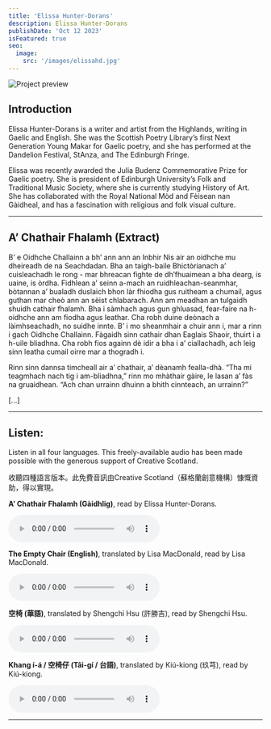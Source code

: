 ```yaml
---
title: 'Elissa Hunter-Dorans'
description: Elissa Hunter-Dorans
publishDate: 'Oct 12 2023'
isFeatured: true
seo:
  image:
    src: '/images/elissahd.jpg'
---
```



![Project preview](/images/elissahd.jpg)

## Introduction

Elissa Hunter-Dorans is a writer and artist from the Highlands, writing in Gaelic and English. She was the Scottish Poetry Library’s first Next Generation Young Makar for Gaelic poetry, and she has performed at the Dandelion Festival, StAnza, and The Edinburgh Fringe.

Elissa was recently awarded the Julia Budenz Commemorative Prize for Gaelic poetry. She is president of Edinburgh University’s Folk and Traditional Music Society, where she is currently studying History of Art. She has collaborated with the Royal National Mòd and Fèisean nan Gàidheal, and has a fascination with religious and folk visual culture.

---

## <Icon name="mdi:book-open-variant-outline" class="inline-flex align-middle text-4xl" /> A’ Chathair Fhalamh (Extract)

B’ e Oidhche Challainn a bh’ ann ann an Inbhir Nis air an oidhche mu dheireadh de na Seachdadan. Bha an taigh-baile Bhictòrianach a’ cuisleachadh le rong - mar bhreacan fighte de dh’fhuaimean a bha dearg, is uaine, is òrdha. Fìdhlean a’ seinn a-mach an ruidhleachan-seanmhar, bòtannan a’ bualadh duslaich bhon làr fhiodha gus ruitheam a chumail, agus guthan mar cheò ann an sèist chlabarach. Ann am meadhan an tulgaidh shuidh cathair fhalamh. Bha i sàmhach agus gun ghluasad, fear-faire na h-oidhche ann am fiodha agus leathar. Cha robh duine deònach a làimhseachadh, no suidhe innte. B’ i mo sheanmhair a chuir ann i, mar a rinn i gach Oidhche Challainn. Fàgaidh sinn cathair dhan Eaglais Shaoir, thuirt i a h-uile bliadhna. Cha robh fios againn dè idir a bha i a’ ciallachadh, ach leig sinn leatha cumail oirre mar a thogradh i.

Rinn sinn dannsa timcheall air a’ chathair, a’ dèanamh fealla-dhà. “Tha mi teagmhach nach tig i am-bliadhna,” rinn mo mhàthair gàire, le lasan a’ fàs na gruaidhean. “Ach chan urrainn dhuinn a bhith cinnteach, an urrainn?”

[...]

---

## <Icon name="mdi:headset" class="inline-flex align-middle text-4xl" /> Listen:

Listen in all four languages. This freely-available audio has been made possible with the generous support of Creative Scotland.

收聽四種語言版本。此免費音訊由Creative Scotland（蘇格蘭創意機構）慷慨資助，得以實現。

**A’ Chathair Fhalamh (Gàidhlig)**, read by Elissa Hunter-Dorans.

<audio controls>
  <source src="https://connect.windandbones.com/s/cNfq8TBgrdpGqQb/download/Elissa-GA.mp3" type="audio/mp3" />
  Your browser does not support the audio element.
</audio>

**The Empty Chair (English)**, translated by Lisa MacDonald, read by Lisa MacDonald.

<audio controls>
  <source src="https://connect.windandbones.com/s/dSKmWoSeiq8cxbc/download/Elissa-EN.mp3" type="audio/mp3" />
  Your browser does not support the audio element.
</audio>

**空椅 (華語)**, translated by Shengchi Hsu (許勝吉), read by Shengchi Hsu.

<audio controls>
  <source src="https://connect.windandbones.com/s/kaQiqfejPDacs5Q/download/Elissa-ZW.mp3" type="audio/mp3" />
  Your browser does not support the audio element.
</audio>

**Khang í-á / 空椅仔 (Tâi-gí / 台語)**, translated by Kiú-kiong (玖芎), read by Kiú-kiong.

<audio controls>
  <source src="https://connect.windandbones.com/s/Nm6zjcz4yjpozCs/download/Elissa-TW.mp3" type="audio/mp3" />
  Your browser does not support the audio element.
</audio>

---

<Order />
